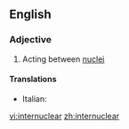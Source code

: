 ==English==

===Adjective===
{{en-adj|-}}

#{{physics}} Acting between [[nucleus|nuclei]]

====Translations====
{{top}}
* Italian: {{t-|it|internucleare}}
{{mid}}

{{bottom}}

[[vi:internuclear]]
[[zh:internuclear]]